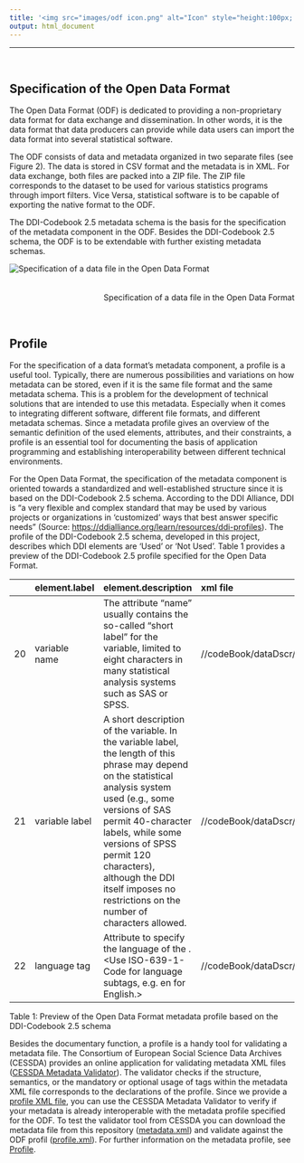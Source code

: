 ```yaml
---
title: '<img src="images/odf icon.png" alt="Icon" style="height:100px; vertical-align: middle;"/> <span style="color: #156082; font-weight: bold; position: relative; top: 10px;">Open Data Format: Specification</span>'
output: html_document
---
```


------------------------------------------------------------------------

<br>

## Specification of the Open Data Format

The Open Data Format (ODF) is dedicated to providing a non-proprietary data
format for data exchange and dissemination. In other words, it is the
data format that data producers can provide while data users can
import the data format into several statistical software.

The ODF consists of data and metadata organized in two
separate files (see Figure 2). The data is stored in CSV format and the
metadata is in XML. For data exchange, both files are packed into a ZIP
file. The ZIP file corresponds to the dataset to be used for various
statistics programs through import filters. Vice Versa, statistical
software is to be capable of exporting the native format to the
ODF.

The DDI-Codebook 2.5 metadata schema is the basis for the specification
of the metadata component in the ODF. Besides the
DDI-Codebook 2.5 schema, the ODF is to be extendable with
further existing metadata schemas.

<img src="images/img01.png" alt="Specification of a data file in the Open Data Format" style="margin-bottom: 20px;"><p style="text-align: right;">Specification of a data file in the Open Data Format</p>

<br>

## Profile

For the specification of a data format’s metadata component, a profile
is a useful tool. Typically, there are numerous possibilities and
variations on how metadata can be stored, even if it is the same file
format and the same metadata schema. This is a problem for the
development of technical solutions that are intended to use this
metadata. Especially when it comes to integrating different software,
different file formats, and different metadata schemas. Since a metadata
profile gives an overview of the semantic definition of the used
elements, attributes, and their constraints, a profile is an essential
tool for documenting the basis of application programming and
establishing interoperability between different technical environments.

For the Open Data Format, the specification of the metadata
component is oriented towards a standardized and well-established
structure since it is based on the DDI-Codebook 2.5 schema. According to
the DDI Alliance, DDI is “a very flexible and complex standard that may
be used by various projects or organizations in ‘customized’ ways that
best answer specific needs” (Source:
<https://ddialliance.org/learn/resources/ddi-profiles>). The profile of
the DDI-Codebook 2.5 schema, developed in this project, describes which
DDI elements are ‘Used’ or ‘Not Used’. Table 1 provides a preview of the
DDI-Codebook 2.5 profile specified for the Open Data Format.

|     | element.label  | element.description                                                                                                                                                                                                                                                                                                                       | xml file                             | xml\_classification                    |
|:----|:---------------|:------------------------------------------------------------------------------------------------------------------------------------------------------------------------------------------------------------------------------------------------------------------------------------------------------------------------------------------|:------------------------------------------|:---------------------------------------|
| 20  | variable name  | The attribute “name” usually contains the so-called “short label” for the variable, limited to eight characters in many statistical analysis systems such as SAS or SPSS.                                                                                                                                                                 | //codeBook/dataDscr/var\[@name\]          | mandatory if ‚var‘ element is present  |
| 21  | variable label | A short description of the variable. In the variable label, the length of this phrase may depend on the statistical analysis system used (e.g., some versions of SAS permit 40-character labels, while some versions of SPSS permit 120 characters), although the DDI itself imposes no restrictions on the number of characters allowed. | //codeBook/dataDscr/var/labl              | optional                               |
| 22  | language tag   | Attribute to specify the language of the <variable label>. &lt;Use ISO-639-1-Code for language subtags, e.g. en for English.&gt;                                                                                                                                                                                                          | //codeBook/dataDscr/var/labl\[@xml:lang\] | mandatory if ‚labl‘ element is present |

Table 1: Preview of the Open Data Format metadata profile based
on the DDI-Codebook 2.5 schema

Besides the documentary function, a profile is a handy tool for
validating a metadata file. The Consortium of European Social Science
Data Archives (CESSDA) provides an online application for validating
metadata XML files ([CESSDA Metadata
Validator](https://cmv.cessda.eu/#!validation)). The validator checks if
the structure, semantics, or the mandatory or optional usage of tags
within the metadata XML file corresponds to the declarations of the
profile. Since we provide a [profile XML
file](Profile/profile.xml), you can use the CESSDA
Metadata Validator to verify if your metadata is already interoperable
with the metadata profile specified for the ODF. To test
the validator tool from CESSDA you can download the metadata file from
this repository (<a href="/files/metadata.xml" download>metadata.xml</a>) and
validate against the ODF profil
(<a href="/files/profile.xml" download>profile.xml</a>). 
For further information on the metadata profile, see [Profile](profile.html).

<br><br>
